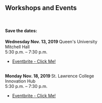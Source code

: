
<h2> Workshops and Events </h2>
<br />
<h4>Save the dates:</h4>

<Card body outline color="info">
<CardTitle><strong> Wednesday Nov. 13, 2019 </strong></CardTitle>

<CardText>
Queen's University <br/>
Mitchell Hall  <br/>
5:30 p.m. – 7:30 p.m.<br/>
 
  - <a href="https://www.eventbrite.ca/e/mayors-innovation-challenge-workshop-queens-university-tickets-76489948495" name="start">Eventbrite - Click Me!</a> 
 
<br/>
</CardText></Card> 

<Card body outline color="info">
<CardTitle><strong> Monday Nov. 18, 2019 </strong></CardTitle>

<CardText>
 St. Lawrence College <br/>
Innovation Hub <br />
5:30 p.m. – 7:30 p.m.<br/>
 
 - <a href="https://www.eventbrite.ca/e/mayors-innovation-challenge-workshop-st-lawrence-college-tickets-76490052807" name="start">Eventbrite - Click Me!</a> 

<br/>


